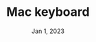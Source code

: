 ---
layout: ../../layouts/PostLayout.astro
draft: false
title: Mac keyboard
description: Example
date: Jan 1, 2023
---